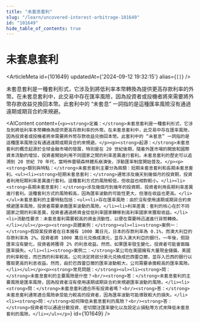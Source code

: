 ```yaml
---
title: "未套息套利"
slug: "/learn/uncovered-interest-arbitrage-101649"
id: "101649"
hide_table_of_contents: true
---
```



# 未套息套利

<ArticleMeta id={101649} updatedAt={'2024-09-12 19:32:15'} alias={`[]`} />
<div className='border-solid border-b border-t-0 my-4 border-[var(--ifm-color-gray-300)]' />

未套息套利是一種套利形式，它涉及到將低利率本幣轉換為提供更高存款利率的外幣。在未套息套利中，此交易中存在匯率風險，因為投資者或投機者將來需要將外幣存款收益兑換回本幣。此套利中的 “未套息” 一詞指的是這種匯率風險沒有通過遠期或期貨合約來規避。

<AIContent content={`<p><strong>定義：</strong>未套息套利是一種套利形式，它涉及到將低利率本幣轉換為提供更高存款利率的外幣。在未套息套利中，此交易中存在匯率風險，因為投資者或投機者將來需要將外幣存款收益兑換回本幣。此套利中的 “未套息” 一詞指的是這種匯率風險沒有通過遠期或期貨合約來規避。</p><p><strong>起源：</strong>未套息套利的概念起源於全球金融市場的發展，特別是在 20 世紀後期，隨着外匯市場的開放和國際資本流動的增加，投資者開始利用不同國家之間的利率差異進行套利。未套息套利的歷史可以追溯到 20 世紀 70 年代，當時佈雷頓森林體系崩潰後，浮動匯率制度開始普及。</p><p><strong>類別與特點：</strong>未套息套利主要分為兩類：短期未套息套利和長期未套息套利。<ul><li><strong>短期未套息套利：</strong>通常涉及幾天到幾個月的投資期，投資者利用短期利率差異進行套利。這種套利方式的風險較低，但收益也相對較小。</li><li><strong>長期未套息套利：</strong>涉及幾個月到幾年的投資期，投資者利用長期利率差異進行套利。這種套利方式的風險較高，因為匯率波動的可能性更大，但潛在收益也更高。</li></ul>未套息套利的主要特點包括：<ul><li>存在匯率風險：由於沒有使用遠期或期貨合約來規避匯率風險，投資者需要承擔匯率波動的風險。</li><li>利率差異：套利的核心在於不同國家之間的利率差異，投資者通過將資金從低利率國家轉移到高利率國家來獲取收益。</li><li>流動性要求：未套息套利需要較高的資金流動性，以便在需要時迅速進行貨幣轉換。</li></ul></p><p><strong>具體案例：</strong><ul><li><strong>案例一：</strong>假設某投資者在日本擁有 1000 萬日元，日本的存款利率為 0.1%，而澳大利亞的存款利率為 2%。投資者將 1000 萬日元兑換成澳元，並存入澳大利亞的銀行。一年後，假設匯率沒有變化，投資者將獲得 2% 的利息收益。然而，如果匯率發生變化，投資者可能會面臨匯率損失。</li><li><strong>案例二：</strong>某公司在美國擁有大量現金儲備，美國的利率較低，而巴西的利率較高。公司決定將部分美元兑換成巴西雷亞爾，並存入巴西的銀行以獲取更高的利息收益。然而，由於巴西雷亞爾的匯率波動較大，公司需要承擔較高的匯率風險。</li></ul></p><p><strong>常見問題：</strong><ul><li><strong>問：</strong>未套息套利的主要風險是什麼？<br/><strong>答：</strong>未套息套利的主要風險是匯率風險，因為投資者沒有使用遠期或期貨合約來規避匯率波動的風險。</li><li><strong>問：</strong>未套息套利適合所有投資者嗎？<br/><strong>答：</strong>未套息套利通常適合風險承受能力較高的投資者，因為匯率波動可能導致較大的損失。</li><li><strong>問：</strong>如何降低未套息套利的風險？<br/><strong>答：</strong>投資者可以通過分散投資、密切關注匯率變化以及設定止損點等方式來降低未套息套利的風險。</li></ul></p>`} id={101649} />
